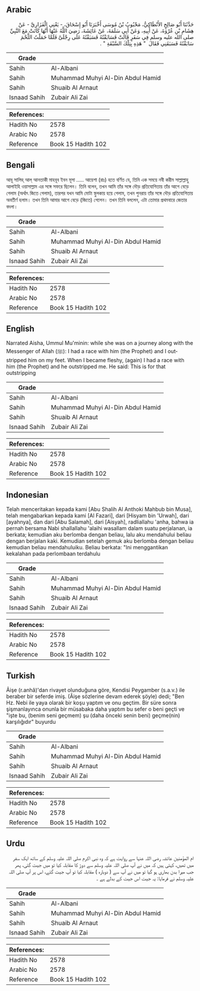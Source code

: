 ## Arabic


<div dir="rtl" lang="ar" style={{fontSize:'larger',backgroundColor:'#f8f9fa',padding:20}}>
حَدَّثَنَا أَبُو صَالِحٍ الأَنْطَاكِيُّ، مَحْبُوبُ بْنُ مُوسَى أَخْبَرَنَا أَبُو إِسْحَاقَ، - يَعْنِي الْفَزَارِيَّ - عَنْ هِشَامِ بْنِ عُرْوَةَ، عَنْ أَبِيهِ، وَعَنْ أَبِي سَلَمَةَ، عَنْ عَائِشَةَ، رَضِيَ اللَّهُ عَنْهَا أَنَّهَا كَانَتْ مَعَ النَّبِيِّ صلى الله عليه وسلم فِي سَفَرٍ قَالَتْ فَسَابَقْتُهُ فَسَبَقْتُهُ عَلَى رِجْلَىَّ فَلَمَّا حَمَلْتُ اللَّحْمَ سَابَقْتُهُ فَسَبَقَنِي فَقَالَ ‏ "‏ هَذِهِ بِتِلْكَ السَّبْقَةِ ‏"‏ ‏.‏
</div>
<div style={{backgroundColor:'#f8f9fa',padding:20, marginBottom: 10}}><table> <thead> <tr> <th>Grade</th> <th></th> </tr> </thead> <tbody> <tr><td>Sahih</td><td>Al-Albani</td></tr><tr><td>Sahih</td><td>Muhammad Muhyi Al-Din Abdul Hamid</td></tr><tr><td>Sahih</td><td>Shuaib Al Arnaut</td></tr><tr><td>Isnaad Sahih</td><td>Zubair Ali Zai</td></tr></tbody></table><table> <thead> <tr> <th>References:</th> <th></th> </tr> </thead> <tbody><tr><td>Hadith No</td><td>2578</td></tr><tr><td>Arabic No</td><td>2578</td></tr><tr><td>Reference</td><td>Book 15 Hadith 102</td></tr></tbody></table></div>

## Bengali


<div dir="ltr" lang="bn" style={{fontSize:'larger',backgroundColor:'#f8f9fa',padding:20}}>
আবূ সালিহ্ আল্ আনতাকী মাহবূব ইবন মূসা ..... আয়েশা (রাঃ) হতে বর্ণিত যে, তিনি এক সময়ে নবী করীম সাল্লাল্লাহু আলাইহি ওয়াসাল্লাম এর সঙ্গে সফরে ছিলেন। তিনি বলেন, তখন আমি তাঁর সঙ্গে দৌড় প্রতিযোগিতায় তাঁর আগে বেড়ে গেলাম (অর্থাৎ জিতে গেলাম), তারপর যখন আমি মোটা স্থুলকায় হয়ে গেলাম, তখন পুনরায় তাঁর সঙ্গে দৌড় প্রতিযোগিতায় অবতীর্ণ হলাম। তখন তিনি আমার আগে বেড়ে (জিতে) গেলেন। তখন তিনি বললেন, এটা তোমার প্রথমবারে জেতার বদলা।
</div>
<div style={{backgroundColor:'#f8f9fa',padding:20, marginBottom: 10}}><table> <thead> <tr> <th>Grade</th> <th></th> </tr> </thead> <tbody> <tr><td>Sahih</td><td>Al-Albani</td></tr><tr><td>Sahih</td><td>Muhammad Muhyi Al-Din Abdul Hamid</td></tr><tr><td>Sahih</td><td>Shuaib Al Arnaut</td></tr><tr><td>Isnaad Sahih</td><td>Zubair Ali Zai</td></tr></tbody></table><table> <thead> <tr> <th>References:</th> <th></th> </tr> </thead> <tbody><tr><td>Hadith No</td><td>2578</td></tr><tr><td>Arabic No</td><td>2578</td></tr><tr><td>Reference</td><td>Book 15 Hadith 102</td></tr></tbody></table></div>

## English


<div dir="ltr" lang="en" style={{fontSize:'larger',backgroundColor:'#f8f9fa',padding:20}}>
Narrated Aisha, Ummul Mu'minin: while she was on a journey along with the Messenger of Allah (ﷺ): I had a race with him (the Prophet) and I outstripped him on my feet. When I became fleshy, (again) I had a race with him (the Prophet) and he outstripped me. He said: This is for that outstripping
</div>
<div style={{backgroundColor:'#f8f9fa',padding:20, marginBottom: 10}}><table> <thead> <tr> <th>Grade</th> <th></th> </tr> </thead> <tbody> <tr><td>Sahih</td><td>Al-Albani</td></tr><tr><td>Sahih</td><td>Muhammad Muhyi Al-Din Abdul Hamid</td></tr><tr><td>Sahih</td><td>Shuaib Al Arnaut</td></tr><tr><td>Isnaad Sahih</td><td>Zubair Ali Zai</td></tr></tbody></table><table> <thead> <tr> <th>References:</th> <th></th> </tr> </thead> <tbody><tr><td>Hadith No</td><td>2578</td></tr><tr><td>Arabic No</td><td>2578</td></tr><tr><td>Reference</td><td>Book 15 Hadith 102</td></tr></tbody></table></div>

## Indonesian


<div dir="ltr" lang="id" style={{fontSize:'larger',backgroundColor:'#f8f9fa',padding:20}}>
Telah menceritakan kepada kami [Abu Shalih Al Anthoki Mahbub bin Musa], telah mengabarkan kepada kami [Al Fazari], dari [Hisyam bin 'Urwah], dari [ayahnya], dan dari [Abu Salamah], dari [Aisyah], radliallahu 'anha, bahwa ia pernah bersama Nabi shallallahu 'alaihi wasallam dalam suatu perjalanan, ia berkata; kemudian aku berlomba dengan beliau, lalu aku mendahului beliau dengan berjalan kaki. Kemudian setelah gemuk aku berlomba dengan beliau kemudian beliau mendahuluiku. Beliau berkata: "Ini menggantikan kekalahan pada perlombaan terdahulu
</div>
<div style={{backgroundColor:'#f8f9fa',padding:20, marginBottom: 10}}><table> <thead> <tr> <th>Grade</th> <th></th> </tr> </thead> <tbody> <tr><td>Sahih</td><td>Al-Albani</td></tr><tr><td>Sahih</td><td>Muhammad Muhyi Al-Din Abdul Hamid</td></tr><tr><td>Sahih</td><td>Shuaib Al Arnaut</td></tr><tr><td>Isnaad Sahih</td><td>Zubair Ali Zai</td></tr></tbody></table><table> <thead> <tr> <th>References:</th> <th></th> </tr> </thead> <tbody><tr><td>Hadith No</td><td>2578</td></tr><tr><td>Arabic No</td><td>2578</td></tr><tr><td>Reference</td><td>Book 15 Hadith 102</td></tr></tbody></table></div>

## Turkish


<div dir="ltr" lang="tr" style={{fontSize:'larger',backgroundColor:'#f8f9fa',padding:20}}>
Âişe (r.anhâ)'dan rivayet olunduğuna göre, Kendisi Peygamber (s.a.v.) ile beraber bir seferde imiş. (Âişe sözlerine devam ederek şöyle) dedi; "Ben Hz. Nebi ile yaya olarak bir koşu yaptım ve onu geçtim. Bir süre sonra şişmanlayınca onunla bir müsabaka daha yaptım bu sefer o beni geçti ve "işte bu, (benim seni geçmem) şu (daha önceki senin beni) geçme(nin) karşılığıdır" buyurdu
</div>
<div style={{backgroundColor:'#f8f9fa',padding:20, marginBottom: 10}}><table> <thead> <tr> <th>Grade</th> <th></th> </tr> </thead> <tbody> <tr><td>Sahih</td><td>Al-Albani</td></tr><tr><td>Sahih</td><td>Muhammad Muhyi Al-Din Abdul Hamid</td></tr><tr><td>Sahih</td><td>Shuaib Al Arnaut</td></tr><tr><td>Isnaad Sahih</td><td>Zubair Ali Zai</td></tr></tbody></table><table> <thead> <tr> <th>References:</th> <th></th> </tr> </thead> <tbody><tr><td>Hadith No</td><td>2578</td></tr><tr><td>Arabic No</td><td>2578</td></tr><tr><td>Reference</td><td>Book 15 Hadith 102</td></tr></tbody></table></div>

## Urdu


<div dir="rtl" lang="ur" style={{fontSize:'larger',backgroundColor:'#f8f9fa',padding:20}}>
ام المؤمنین عائشہ رضی اللہ عنہا سے روایت ہے کہ وہ نبی اکرم صلی اللہ علیہ وسلم کے ساتھ ایک سفر میں تھیں، کہتی ہیں کہ میں نے آپ صلی اللہ علیہ وسلم سے دوڑ کا مقابلہ کیا تو میں جیت گئی، پھر جب میرا بدن بھاری ہو گیا تو میں نے آپ سے ( دوبارہ ) مقابلہ کیا تو آپ جیت گئے، اس پر آپ صلی اللہ علیہ وسلم نے فرمایا: یہ جیت اس جیت کے بدلے ہے ۔
</div>
<div style={{backgroundColor:'#f8f9fa',padding:20, marginBottom: 10}}><table> <thead> <tr> <th>Grade</th> <th></th> </tr> </thead> <tbody> <tr><td>Sahih</td><td>Al-Albani</td></tr><tr><td>Sahih</td><td>Muhammad Muhyi Al-Din Abdul Hamid</td></tr><tr><td>Sahih</td><td>Shuaib Al Arnaut</td></tr><tr><td>Isnaad Sahih</td><td>Zubair Ali Zai</td></tr></tbody></table><table> <thead> <tr> <th>References:</th> <th></th> </tr> </thead> <tbody><tr><td>Hadith No</td><td>2578</td></tr><tr><td>Arabic No</td><td>2578</td></tr><tr><td>Reference</td><td>Book 15 Hadith 102</td></tr></tbody></table></div>
